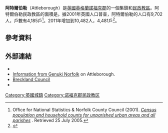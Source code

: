 {{Infobox UK place 
|official_name=		Attleborough
|static_image_name=	Attleborough station - geograph.org.uk - 1193044.jpg
|static_image_caption=	
|population=		9702
|population_ref=	（[[2001年英國人口普查|2001年普查]]）<br> 10,482  (2011)
|os_grid_reference=	TM049954
|latitude=		52.51826
|longitude=		1.01916
|area_total_km2=	21.9
|civil_parish=		Attleborough
|shire_district=	[[Breckland_(district)|Breckland]]
|region=		東英格蘭
|shire_county=		[[諾福克郡|諾福克郡]]
|country=		英格蘭
|constituency_westminster= [[中諾福克_(英國國會選區)|中諾福克]]
|post_town=		Attleborough
|postcode_area=		NR
|postcode_district=	NR17
|dial_code=		01953
|website=		[http://www.attleboroughtc.org.uk/ Attleborough Town Council]
}}
'''阿特爾伯勒'''（Attleborough）是[[英國|英國]][[英格蘭|英格蘭]][[諾福克郡|諾福克郡]]的一個集鎮和[[民政教區|民政教區]]。阿特爾伯勒民政教區的面積是{{convert|21.9|km2}}。據2001年英國人口普查，阿特爾伯勒的人口有9,702人，戶數有4,185戶<ref>Office for National Statistics & Norfolk County Council (2001). ''[http://www.norfolk.gov.uk/consumption/groups/public/documents/general_resources/ncc017867.xls Census population and household counts for unparished urban areas and all parishes] {{WebCite|url=https://www.webcitation.org/5hgXE2a2B?url=http://www.norfolk.gov.uk/consumption/groups/public/documents/general_resources/ncc017867.xls |date=20090621010005 |dateformat=iso }}''. Retrieved 25 July 2005.</ref>。2011年增加到10,482人，4,481戶<ref>{{cite web|url=http://www.neighbourhood.statistics.gov.uk/dissemination/LeadKeyFigures.do?a=7&b=11120228&c=Attleborough&d=16&e=62&g=6447911&i=1001x1003x1032x1004&o=362&m=0&r=1&s=1469632328641&enc=1|title=Town population 2011|accessdate=27 July 2016|publisher=Office for National Statistics|work=Neighbourhood Statistics|archive-url=https://web.archive.org/web/20161011191528/http://www.neighbourhood.statistics.gov.uk/dissemination/LeadKeyFigures.do?a=7&b=11120228&c=Attleborough&d=16&e=62&g=6447911&i=1001x1003x1032x1004&o=362&m=0&r=1&s=1469632328641&enc=1|archive-date=2016-10-11|dead-url=yes}}</ref>。
==參考資料==
{{Reflist}}

==外部連結==
{{Commons category|Attleborough, Norfolk|position=left}}
*{{oscoor gbx|TM047953_region:GB_scale:100000}}
*[http://www.origins.org.uk/genuki/NFK/places/a/attleborough/ Information from Genuki Norfolk] {{Wayback|url=http://www.origins.org.uk/genuki/NFK/places/a/attleborough/ |date=20210408180317 }} on Attleborough.
*[https://web.archive.org/web/20051211091729/http://www.breckland.gov.uk/ Breckland Council]
* {{OpenDomesday|XX0000|attleborough-and-attleborough-minor|Attleborough and Attleborough [Minor]}}

[[Category:英國城鎮|Category:英國城鎮]]
[[Category:诺福克郡民政教区|Category:诺福克郡民政教区]]